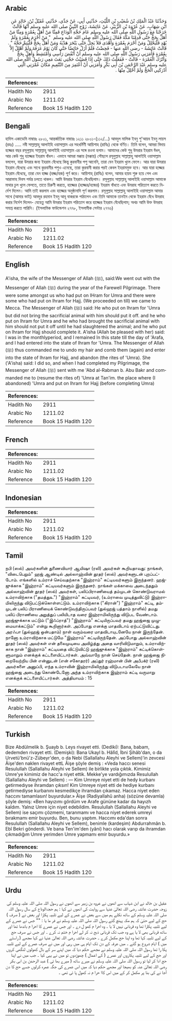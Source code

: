 ## Arabic


<div dir="rtl" lang="ar" style={{fontSize:'larger',backgroundColor:'#f8f9fa',padding:20}}>
وَحَدَّثَنَا عَبْدُ الْمَلِكِ بْنُ شُعَيْبِ بْنِ اللَّيْثِ، حَدَّثَنِي أَبِي، عَنْ جَدِّي، حَدَّثَنِي عُقَيْلُ بْنُ، خَالِدٍ عَنِ ابْنِ شِهَابٍ، عَنْ عُرْوَةَ بْنِ الزُّبَيْرِ، عَنْ عَائِشَةَ، زَوْجِ النَّبِيِّ صلى الله عليه وسلم أَنَّهَا قَالَتْ خَرَجْنَا مَعَ رَسُولِ اللَّهِ صلى الله عليه وسلم عَامَ حَجَّةِ الْوَدَاعِ فَمِنَّا مَنْ أَهَلَّ بِعُمْرَةٍ وَمِنَّا مَنْ أَهَلَّ بِحَجٍّ حَتَّى قَدِمْنَا مَكَّةَ فَقَالَ رَسُولُ اللَّهِ صلى الله عليه وسلم ‏ "‏ مَنْ أَحْرَمَ بِعُمْرَةٍ وَلَمْ يُهْدِ فَلْيَحْلِلْ وَمَنْ أَحْرَمَ بِعُمْرَةٍ وَأَهْدَى فَلاَ يَحِلُّ حَتَّى يَنْحَرَ هَدْيَهُ وَمَنْ أَهَلَّ بِحَجٍّ فَلْيُتِمَّ حَجَّهُ ‏"‏ ‏.‏ قَالَتْ عَائِشَةُ - رضى الله عنها - فَحِضْتُ فَلَمْ أَزَلْ حَائِضًا حَتَّى كَانَ يَوْمُ عَرَفَةَ وَلَمْ أُهْلِلْ إِلاَّ بِعُمْرَةٍ فَأَمَرَنِي رَسُولُ اللَّهِ صلى الله عليه وسلم أَنْ أَنْقُضَ رَأْسِي وَأَمْتَشِطَ وَأُهِلَّ بِحَجٍّ وَأَتْرُكَ الْعُمْرَةَ - قَالَتْ - فَفَعَلْتُ ذَلِكَ حَتَّى إِذَا قَضَيْتُ حَجَّتِي بَعَثَ مَعِي رَسُولُ اللَّهِ صلى الله عليه وسلم عَبْدَ الرَّحْمَنِ بْنَ أَبِي بَكْرٍ وَأَمَرَنِي أَنْ أَعْتَمِرَ مِنَ التَّنْعِيمِ مَكَانَ عُمْرَتِي الَّتِي أَدْرَكَنِي الْحَجُّ وَلَمْ أَحْلِلْ مِنْهَا ‏.‏
</div>
<div style={{backgroundColor:'#f8f9fa',padding:20, marginBottom: 10}}><table> <thead> <tr> <th>References:</th> <th></th> </tr> </thead> <tbody><tr><td>Hadith No</td><td>2911</td></tr><tr><td>Arabic No</td><td>1211.02</td></tr><tr><td>Reference</td><td>Book 15 Hadith 120</td></tr></tbody></table></div>

## Bengali


<div dir="ltr" lang="bn" style={{fontSize:'larger',backgroundColor:'#f8f9fa',padding:20}}>
হাদিস একাডেমি নাম্বারঃ ২৮০১, আন্তর্জাতিক নাম্বারঃ ১২১১ ২৮০১-(১১২/...) আবদুল মালিক ইবনু শু'আয়ব ইবনু লায়স (রহঃ) ..... নবী সাল্লাল্লাহু আলাইহি ওয়াসাল্লাম এর সহধর্মিণী আয়িশাহ (রাযিঃ) থেকে বর্ণিত। তিনি বলেন, আমরা বিদায় হজ্জের বছর রসূলুল্লাহ সাল্লাল্লাহু আলাইহি ওয়াসাল্লাম এর সঙ্গে রওনা হলাম। আমাদের কেউ শুধু উমরার ইহরাম বঁধল, আর কেউ শুধু হাজ্জের ইহরাম বাঁধল। এভাবে আমরা মক্কায় (মক্কায়) পৌছলে রসূলুল্লাহ সাল্লাল্লাহু আলাইহি ওয়াসাল্লাম বললেন, যারা উমরার জন্য ইহরাম বেঁধেছে কিন্তু কুরবানীর পশু আনেনি, তারা যেন ইহরাম খুলে ফেলে। আর যারা উমরার ইহরাম বেঁধেছে এবং সাথে কুরবানীর পশুও এনেছে, তারা কুরবানী করার পরই কেবল ইহরামমুক্ত হবে। আর যারা হজ্জের ইহরাম বেঁধেছে, তারা যেন হাজ্জ (হজ্জ/হজ) পূর্ণ করে। আয়িশাহ্ (রাযিঃ) বলেন, আমার হায়য শুরু হয়ে গেল এবং আরাফাহ দিবস পর্যন্ত চলতে থাকল। আমি উমরার ইহরাম বেঁধেছিলাম। রসূলুল্লাহ সাল্লাল্লাহু আলাইহি ওয়াসাল্লাম আমাকে মাথার চুল খুলে ফেলতে, তাতে চিরুণী করতে, হাজ্জের (হজ্জের/হজের) ইহরাম বাঁধতে এবং উমরাহ পরিত্যাগ করতে নির্দেশ দিলেন। আমি তাই করলাম এবং হাজ্জের অনুষ্ঠানাদি পূর্ণ করলাম। রসূলুল্লাহ সাল্লাল্লাহু আলাইহি ওয়াসাল্লাম আমার সাথে (আমার ভাই) আবদুর রহমান ইবনু আবূ বাকরকে পাঠালেন এবং তিনি আমাকে তানইম থেকে ইহরাম বেঁধে উমরাহ করার নির্দেশ দিলেন- যেহেতু আমি উমরার ইহরাম পরিত্যাগ করে হাজ্জের ইহরাম বেঁধেছিলাম; অথচ আমি উক্ত উমরাহ সমাপ্ত করতে পারিনি। (ইসলামিক ফাউন্ডেশন ২৭৭৮, ইসলামীক সেন্টার ২৭৭৬)
</div>
<div style={{backgroundColor:'#f8f9fa',padding:20, marginBottom: 10}}><table> <thead> <tr> <th>References:</th> <th></th> </tr> </thead> <tbody><tr><td>Hadith No</td><td>2911</td></tr><tr><td>Arabic No</td><td>1211.02</td></tr><tr><td>Reference</td><td>Book 15 Hadith 120</td></tr></tbody></table></div>

## English


<div dir="ltr" lang="en" style={{fontSize:'larger',backgroundColor:'#f8f9fa',padding:20}}>
A'isha, the wife of the Messenger of Allah (ﷺ), said:We went out with the Messenger of Allah (ﷺ) during the year of the Farewell Pilgrimage. There were some amongst us who had put on IHram for Umra and there were some who had put on Ihram for Hajj. (We proceeded on till) we came to Mecca. The Messenger of Allah (ﷺ) said: He who put on Ihram for 'Umra but did not bring the sacrificial animal with him should put it off. and he who put on Ihram for Umra and he who had brought the sacrificial animal with him should not put it off until he had slaughtered the animal; and he who put on lhram for Hajj should complete it. A'isha (Allah be pleased with her) said: I was in the monthlyperiod, and I remained In this state till the day of 'Arafa, and I had entered into the state of Ihram for 'Umra. The Messenger of Allah (ﷺ) thus commanded me to undo my hair and comb them (again) and enter into the state of Ihram for Hajj, and abandon (the rites of 'Umra). She ('A'isha) said: I did so, and when I had completed my Pilgrimage, the Messenger of Allah (ﷺ) sent with me 'Abd al-Rabman b. Abu Bakr and commanded me to (resume the rites of) 'Umra at Tan'im. the place where (I abandoned) 'Umra and put on Ihram for Hajj (before completing Umra)
</div>
<div style={{backgroundColor:'#f8f9fa',padding:20, marginBottom: 10}}><table> <thead> <tr> <th>References:</th> <th></th> </tr> </thead> <tbody><tr><td>Hadith No</td><td>2911</td></tr><tr><td>Arabic No</td><td>1211.02</td></tr><tr><td>Reference</td><td>Book 15 Hadith 120</td></tr></tbody></table></div>

## French


<div dir="ltr" lang="fr" style={{fontSize:'larger',backgroundColor:'#f8f9fa',padding:20}}>

</div>
<div style={{backgroundColor:'#f8f9fa',padding:20, marginBottom: 10}}><table> <thead> <tr> <th>References:</th> <th></th> </tr> </thead> <tbody><tr><td>Hadith No</td><td>2911</td></tr><tr><td>Arabic No</td><td>1211.02</td></tr><tr><td>Reference</td><td>Book 15 Hadith 120</td></tr></tbody></table></div>

## Indonesian


<div dir="ltr" lang="id" style={{fontSize:'larger',backgroundColor:'#f8f9fa',padding:20}}>

</div>
<div style={{backgroundColor:'#f8f9fa',padding:20, marginBottom: 10}}><table> <thead> <tr> <th>References:</th> <th></th> </tr> </thead> <tbody><tr><td>Hadith No</td><td>2911</td></tr><tr><td>Arabic No</td><td>1211.02</td></tr><tr><td>Reference</td><td>Book 15 Hadith 120</td></tr></tbody></table></div>

## Tamil


<div dir="ltr" lang="ta" style={{fontSize:'larger',backgroundColor:'#f8f9fa',padding:20}}>
நபி (ஸல்) அவர்களின் துணைவியார் ஆயிஷா (ரலி) அவர்கள் கூறியதாவது: நாங்கள், "விடைபெறும்" ஹஜ் ஆண்டில் அல்லாஹ்வின் தூதர் (ஸல்) அவர்களுடன் புறப்பட்டோம். எங்களில் உம்ராச் செய்வதற்காக "இஹ்ராம்" கட்டியவர்களும் இருந்தனர். ஹஜ்ஜுக்காக "இஹ்ராம்" கட்டியவர்களும் இருந்தனர். நாங்கள் மக்காவை அடைந்ததும் அல்லாஹ்வின் தூதர் (ஸல்) அவர்கள், பலிப்பிராணியைத் தம்முடன் கொண்டுவராமல் உம்ராவிற்காக ("தமத்துஉ") "இஹ்ராம்" கட்டியவர், (உம்ராவை முடித்துவிட்டு) இஹ்ராமிலிருந்து விடுபட்டுக்கொள்ளட்டும். உம்ராவிற்காக ("கிரான்") "இஹ்ராம்" கட்டி, தம்முடன் பலிப் பிராணியைக் கொண்டுவந்திருப்பவர் (துல்ஹஜ் பத்தாம் நாளில்) தமது பலிப் பிராணியை அறுத்துப் பலியிடாத வரை இஹ்ராமிலிருந்து விடுபட வேண்டாம். ஹஜ்ஜுக்காக மட்டும் ("இஃப்ராத்") "இஹ்ராம்" கட்டியிருப்பவர் தமது ஹஜ்ஜை முழுமையாக்கட்டும்" என்று கூறினார்கள். அப்போது எனக்கு மாதவிடாய் ஏற்பட்டுவிட்டது. அரஃபா (துல்ஹஜ் ஒன்பதாம்) நாள் வரும்வரை மாதவிடாயுடனேயே நான் இருந்தேன். நானோ உம்ராவிற்காக மட்டுமே "இஹ்ராம்" கட்டியிருந்தேன். அப்போது அல்லாஹ்வின் தூதர் (ஸல்) அவர்கள் என் தலைமுடியை அவிழ்த்து அதை வாரிவிடுமாறும், உம்ராவிற்காக நான் "இஹ்ராம்" கட்டியதை விட்டுவிட்டு ஹஜ்ஜுக்காக "இஹ்ராம்" கட்டிக்கொள்ளுமாறும் எனக்குக் கட்டளையிட்டார்கள். அவ்வாறே நான் செய்தேன். நான் ஹஜ்ஜை நிறைவேற்றிய பின் என்னுடன் (என் சகோதரர்) அப்துர் ரஹ்மான் பின் அபீபக்ர் (ரலி) அவர்களை அனுப்பி, எந்த உம்ராவின் இஹ்ராமிலிருந்து விடுபடாமலேயே நான் ஹஜ்ஜை அடைந்து கொண்டேனோ அந்த உம்ராவிற்காக இஹ்ராம் கட்டி வருமாறு எனக்குக் கட்டளையிட்டார்கள். அத்தியாயம் : 15
</div>
<div style={{backgroundColor:'#f8f9fa',padding:20, marginBottom: 10}}><table> <thead> <tr> <th>References:</th> <th></th> </tr> </thead> <tbody><tr><td>Hadith No</td><td>2911</td></tr><tr><td>Arabic No</td><td>1211.02</td></tr><tr><td>Reference</td><td>Book 15 Hadith 120</td></tr></tbody></table></div>

## Turkish


<div dir="ltr" lang="tr" style={{fontSize:'larger',backgroundColor:'#f8f9fa',padding:20}}>
Bize Abdülmelik b. Şuayb b. Leys rivayet etti. (Dediki): Bana, babam, dedemden rivayet etti. (Demişki): Bana Ukayl b. Hâlîd, İbni Şihâb'dan, o da Urvetü'bnü'z-Zübeyr'den, o da Nebi (Sallallahu Aleyhi ve Sellem)'in zevcesi Âişe'den naklen rivayet ettL Âişe şöyle demiş : «Veda haccı senesi Resulullah (Sallallahu Aleyhi ve Sellem) ile birlikte yola çıktık. Kimimiz Umre'ye kimimiz de hacc'a niyet ettik. Mekke'ye vardığımızda Resulullah (Sallallahu Aleyhi ve Sellem) : — Kim Umreye niyet etti de hedy kurbanı getirmedıyse ihramdan çıksın! Kim Umreye niyet etti de hediye kurbanı getirmediyse kurbanını kesmedikçe ihramdan çıkamaz. Hacca niyet eden haccını tamamlasın! buyurdular.» Âişe (Radiyallahû anha) (sözüne devamla) şöyle demiş: «Ben hayızımı gördüm ve Arafe gününe kadar da hayızh kaldım. Yalnız Umre için niyet edebildim. Resulullah (Sallallahu Aleyhi ve Sellem) ise saçımı çözmemi, taranmamı ve hacca niyet ederek umreyi bırakmamı emir buyurdu. Ben, bunu yaptım. Haccımı eda'dan sonra Resulullah (Sallallahu Aleyhi ve Sellem), benimle (kardeşim) Abdurrahmân b. Ebî Bekri gönderdi. Ve bana Ten'im'den (yâni) hacı olarak varıp da ihramdan çıkmadığım Umre yerimden Umre yapmamı emir buyurdu.»
</div>
<div style={{backgroundColor:'#f8f9fa',padding:20, marginBottom: 10}}><table> <thead> <tr> <th>References:</th> <th></th> </tr> </thead> <tbody><tr><td>Hadith No</td><td>2911</td></tr><tr><td>Arabic No</td><td>1211.02</td></tr><tr><td>Reference</td><td>Book 15 Hadith 120</td></tr></tbody></table></div>

## Urdu


<div dir="rtl" lang="ur" style={{fontSize:'larger',backgroundColor:'#f8f9fa',padding:20}}>
عقیل بن خالد نے ابن شہاب سے انھوں نے عروہ بن زبیر سے انھوں نے رسول اللہ صلی اللہ علیہ وسلم کی زوجہ حضرت عائشہ رضی اللہ تعالیٰ عنہا سے روایت کی انھوں نے کہا : ہم حجۃالوداع کے سال رسول اللہ صلی اللہ علیہ وسلم کے ساتھ نکلے ہم میں سے بعض نے عمرے کے لیے تلبیہ پکارا اور بعض نے ( صرف ) حج کے لیے حتیٰ کہ ہم مکہ پہنچ گئے رسول اللہ صلی اللہ علیہ وسلم نے فر ما یا : "" جس نے عمرے کے لیے تلبیہ پکارا تھا وہ قربانی نہیں لا یا ۔ وہ احرا م کھو ل دے ۔ اور جس نے عمرے کا احرا م باندھا تھا اور ساتھ قربانی بھی لا یا ہے وہ جب تک قربانی ذبح نہ کر لے احرا م ختم نہ کرے ۔ اور جس نے صرف حج کے لیے تلبیہ کہا تھا وہ اپنا حج مکمل کرے ۔ حضرت عائشہ رضی اللہ تعالیٰ عنہا نے کہا مجھے ( راستے میں ) ایام شروع ہو گئے ۔ میں عرفہ کے دن تک ایام ہی میں رہی اور میں نے صرف عمرے کے لیے تلبیہ پکا را تھا رسول اللہ صلی اللہ علیہ وسلم نے مجھے حکم دیا کہ میں اپنے سر کے بال کھولوں لنگھی کروں اور حج کے لیے تلبیہ پکاروں اور عمرے ( کے اعمال ) چھوڑدوں تو میں نے یہی کیا ۔ جب میں نے اپنا حج ادا کر لیا تو رسول اللہ صلی اللہ علیہ وسلم نے میرے ساتھ ( میرے بھا ئی ) عبد الرحمٰن بن ابی بکر رضی اللہ تعالیٰ عنہ کو بھیجا اور مجھے حکم دیا کہ میں اس عمرے کی جگہ عمرہ کرلوں جسے حج کا دن آجا نے کی بنا پر مکمل کر کے میں اس کاا حرا م نہ کھول پا ئی تھی ۔
</div>
<div style={{backgroundColor:'#f8f9fa',padding:20, marginBottom: 10}}><table> <thead> <tr> <th>References:</th> <th></th> </tr> </thead> <tbody><tr><td>Hadith No</td><td>2911</td></tr><tr><td>Arabic No</td><td>1211.02</td></tr><tr><td>Reference</td><td>Book 15 Hadith 120</td></tr></tbody></table></div>